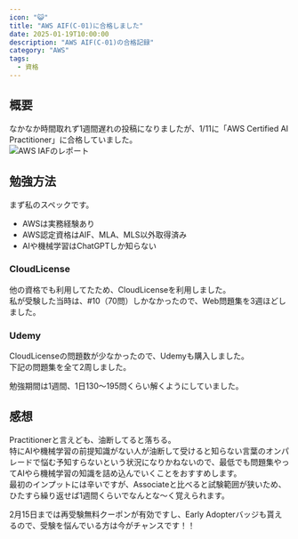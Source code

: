 ```yaml
---
icon: "😺"
title: "AWS AIF(C-01)に合格しました"
date: 2025-01-19T10:00:00
description: "AWS AIF(C-01)の合格記録"
category: "AWS"
tags:
  - 資格
---
```

## 概要
なかなか時間取れず1週間遅れの投稿になりましたが、1/11に「AWS Certified AI Practitioner」に合格していました。  
![AWS IAFのレポート](./aws_aif_report.webp)

## 勉強方法
まず私のスペックです。  
- AWSは実務経験あり
- AWS認定資格はAIF、MLA、MLS以外取得済み
- AIや機械学習はChatGPTしか知らない

### CloudLicense
他の資格でも利用してたため、CloudLicenseを利用しました。  
私が受験した当時は、#10（70問）しかなかったので、Web問題集を3週ほどしました。  
<ExLink url="https://cloud-license.com/" />

### Udemy
CloudLicenseの問題数が少なかったので、Udemyも購入しました。  
下記の問題集を全て2周しました。  

勉強期間は1週間、1日130～195問くらい解くようにしていました。  

## 感想
Practitionerと言えども、油断してると落ちる。  
特にAIや機械学習の前提知識がない人が油断して受けると知らない言葉のオンパレードで悩む予知すらないという状況になりかねないので、最低でも問題集やってAIやら機械学習の知識を詰め込んでいくことをおすすめします。  
最初のインプットには辛いですが、Associateと比べると試験範囲が狭いため、ひたすら繰り返せば1週間くらいでなんとな～く覚えられます。  


2月15日までは再受験無料クーポンが有効ですし、Early Adopterバッジも貰えるので、受験を悩んでいる方は今がチャンスです！！  
<ExLink url="https://pages.awscloud.com/GLOBAL-other-GC-traincert-aws-foundational-certification-2024-learn-jp.html?sc_icampaign=aware_apj_200_certification_foundational-retake_ribbon_jp_tnc&sc_ichannel=ha&sc_icontent=awssm-1949905_aware_tnc&sc_iplace=ribbon&trk=a679091a-b2e8-4893-816d-03214a6b92a4~ha_awssm-1949905_aware_tnc" />